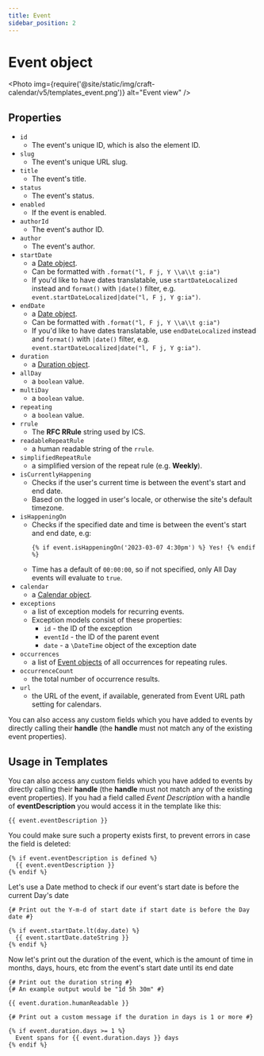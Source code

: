 ```yaml
---
title: Event
sidebar_position: 2
---
```



# Event object

<Photo
  img={require('@site/static/img/craft-calendar/v5/templates_event.png')}
  alt="Event view"
/>

## Properties

- `id`
  - The event's unique ID, which is also the element ID.
- `slug`
  - The event's unique URL slug.
- `title`
  - The event's title.
- `status`
  - The event's status.
- `enabled`
  - If the event is enabled.
- `authorId`
  - The event's author ID.
- `author`
  - The event's author.
- `startDate`
  - a [Date object](./date.mdx).
  - Can be formatted with `.format("l, F j, Y \\a\\t g:ia")`
  - If you'd like to have dates translatable, use `startDateLocalized` instead and `format()` with `|date()` filter, e.g. `event.startDateLocalized|date("l, F j, Y g:ia")`.
- `endDate`
  - a [Date object](./date.mdx).
  - Can be formatted with `.format("l, F j, Y \\a\\t g:ia")`
  - If you'd like to have dates translatable, use `endDateLocalized` instead and `format()` with `|date()` filter, e.g. `event.startDateLocalized|date("l, F j, Y g:ia")`.
- `duration`
  - a [Duration object](./duration.mdx).
- `allDay`
  - a `boolean` value.
- `multiDay`
  - a `boolean` value.
- `repeating`
  - a `boolean` value.
- `rrule`
  - The **RFC RRule** string used by ICS.
- `readableRepeatRule`
  - a human readable string of the `rrule`.
- `simplifiedRepeatRule`
  - a simplified version of the repeat rule (e.g. **Weekly**).
- `isCurrentlyHappening`
  - Checks if the user's current time is between the event's start and end date.
  - Based on the logged in user's locale, or otherwise the site's default timezone.
- `isHappeningOn`
  - Checks if the specified date and time is between the event's start and end date, e.g:
    ```twig showLineNumbers
    {% if event.isHappeningOn('2023-03-07 4:30pm') %} Yes! {% endif %}
    ```
  - Time has a default of `00:00:00`, so if not specified, only All Day events will evaluate to `true`.
- `calendar`
  - a [Calendar object](./calendar.mdx).
- `exceptions`
  - a list of exception models for recurring events.
  - Exception models consist of these properties:
    - `id` - the ID of the exception
    - `eventId` - the ID of the parent event
    - `date` - a `\DateTime` object of the exception date
- `occurrences`
  - a list of [Event objects](./event.mdx) of all occurrences for repeating rules.
- `occurrenceCount`
  - the total number of occurrence results.
- `url`
  - the URL of the event, if available, generated from Event URL path setting for calendars.

You can also access any custom fields which you have added to events by directly calling their **handle** (the **handle** must not match any of the existing event properties).

## Usage in Templates

You can also access any custom fields which you have added to events by directly calling their **handle** (the **handle** must not match any of the existing event properties). If you had a field called _Event Description_ with a handle of **eventDescription** you would access it in the template like this:

```twig showLineNumbers
{{ event.eventDescription }}
```

You could make sure such a property exists first, to prevent errors in case the field is deleted:

```twig showLineNumbers
{% if event.eventDescription is defined %}
  {{ event.eventDescription }}
{% endif %}
```

Let's use a Date method to check if our event's start date is before the current Day's date

```twig showLineNumbers
{# Print out the Y-m-d of start date if start date is before the Day date #}

{% if event.startDate.lt(day.date) %}
  {{ event.startDate.dateString }}
{% endif %}
```

Now let's print out the duration of the event, which is the amount of time in months, days, hours, etc from the event's start date until its end date

```twig showLineNumbers
{# Print out the duration string #}
{# An example output would be "1d 5h 30m" #}

{{ event.duration.humanReadable }}

{# Print out a custom message if the duration in days is 1 or more #}

{% if event.duration.days >= 1 %}
  Event spans for {{ event.duration.days }} days
{% endif %}
```
